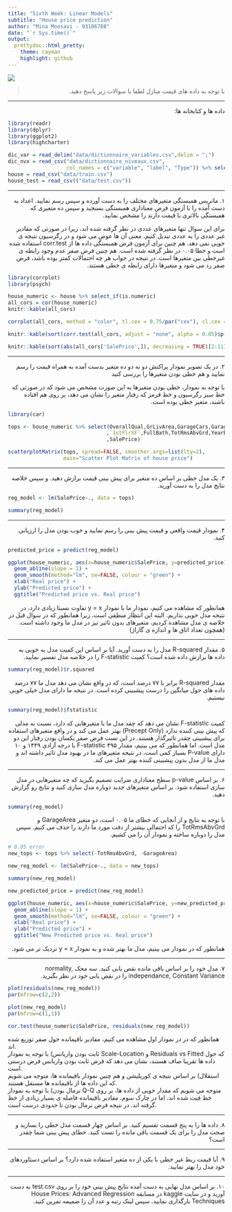 ```yaml
---
title: "Sixth Week: Linear Models"
subtitle: "House price prediction"
author: "Mina Moosavi - 93106788"
date: "`r Sys.time()`"
output:
  prettydoc::html_pretty:
    theme: cayman
    highlight: github
---
```


<div align="center">
<img  src="images/house.jpg"  align = 'center'>
</div>

> <p dir="RTL"> 
با توجه به داده های قیمت منازل
لطفا با سوالات زیر پاسخ دهید.
</p>

***
<p dir="RTL">
داده ها و کتابخانه ها:
</p>

```r
library(readr)
library(dplyr)
library(ggplot2)
library(highcharter)

dic_var = read_delim("data/dictionnaire_variables.csv",delim = ";") 
dic_nvx = read_csv("data/dictionnaire_niveaux.csv",
                   col_names = c("variable", "label", "Type")) %>% select(1:3) 
house = read_csv("data/train.csv")
house_test = read_csv(("data/test.csv"))
```

***

<p dir="RTL">
۱. ماتریس همبستگی متغیرهای مختلف را به دست آورده و سپس رسم نمایید.
اعداد به دست آمده را با آزمون فرض معناداری همبستگی بسنجید و سپس ده متغیری که همبستگی بالاتری با قیمت دارند را مشخص نمایید.
</p>

<p dir="RTL">
برای این سوال تنها متغیرهای عددی در نظر گرفته شده اند، زیرا در صورتی که مقادیر غیر عددی را به عددی تبدیل کنیم، معنی آن ها عوض می شود و در رگرسیون نتیجه ی خوبی نمی دهد. هم چنین برای آزمون فرض همبستگی داده ها از
corr.test
استفاده شده است و خطا ۰.۰۵ در نظر گرفته شده است. هم چنین فرض صفر عدم وجود رابطه ی غیرخطی بین متغیرها است. در نتیجه در جواب هر چه احتمالات کمتر بوده باشد، فرض صفر رد می شود و متغیرها دارای رابطه ی خطی هستند.
</p>
```r
library(corrplot)
library(psych)

house_numeric <- house %>% select_if(is.numeric)
all_cors = cor(house_numeric)
knitr::kable(all_cors)

corrplot(all_cors, method = "color", tl.cex = 0.75/par("cex"), cl.cex = 0.75/par("cex"))

knitr::kable(sort(corr.test(all_cors, adjust = "none", alpha = 0.05)$p[38,]))

knitr::kable(sort(abs(all_cors['SalePrice',]), decreasing = TRUE)[2:11])
```

***

<p dir="RTL">
۲. در یک تصویر نمودار پراکنش دو به دو ده متغیر بدست آمده به همراه قیمت را رسم نمایید و هم خطی بودن متغیرها را بررسی کنید
</p>

<p dir="RTL">
با توجه به نمودار، خطی بودن متغیرها به این صورت مشخص می شود که در صورتی که خط سبز رگرسیون و خط قرمز که رفتار متغیر را نشان می دهد، بر روی هم افتاده باشند، متغیر خطی بوده است.
</p>
```r
library(car)

tops <- house_numeric %>% select(OverallQual,GrLivArea,GarageCars,GarageArea,TotalBsmtSF
                                ,`1stFlrSF`,FullBath,TotRmsAbvGrd,YearBuilt,YearRemodAdd
                                ,SalePrice)

scatterplotMatrix(tops, spread=FALSE, smoother.args=list(lty=2), 
                  main="Scatter Plot Matrix of house price")
```

***

<p dir="RTL">
۳. یک مدل خطی بر اساس ده متغیر برای پیش بینی قیمت برازش دهید. و سپس خلاصه نتایج مدل را به دست آورید.
</p>

```r
reg_model <- lm(SalePrice~., data = tops)

summary(reg_model)
```

***

<p dir="RTL">
۴. نمودار قیمت واقعی و قیمت پیش بینی را رسم نمایید و خوب بودن مدل را ارزیابی کنید.
</p>

```r
predicted_price = predict(reg_model)

ggplot(house_numeric, aes(x=house_numeric$SalePrice, y=predicted_price)) + geom_point(colour = "brown3") + 
  geom_abline(slope = 1) + 
  geom_smooth(method="lm", se=FALSE, colour = "green") +
  xlab("Real price") +
  ylab("Predicted price") + 
  ggtitle("Predicted price vs. Real price")

```

<p dir="RTL">
همانطور که مشاهده می کنیم، نمودار ما با نمودار 
y = x 
تفاوت نسبتا زیادی دارد، در نتیجه مدل خوبی نداریم. البته این انتظار منطقی است، زیرا همانطور که در سوال قبل در خلاصه ی مدل مشاهده کردیم، متغیرهای بدون تاثیر نیز در مدل ما وجود داشته است.(همچون تعداد اتاق ها و اندازه ی گاراژ)
</p>
***

<p dir="RTL">
۵. مقدار
R-squared
 مدل را به دست آورید. آیا بر اساس این کمیت مدل به خوبی به داده ها برازش داده شده است؟
 کمیت
 F-statistic
 را در خلاصه مدل تفسیر نمایید.
</p>

```r
summary(reg_model)$r.squared

```
<p dir="RTL">
مقدار 
R-squared
برابر با ۷۷ درصد است، که در واقع نشان می دهد مدل ما ۷۷ درصد داده های حول میانگین را درست پیشبینی کرده است. در نتیجه ما دارای مدل خیلی خوبی نیستیم.
</p>

```r
summary(reg_model)$fstatistic

```
<p dir="RTL">
کمیت
F-statistic
نشان می دهد که چقد مدل ما با متغیرهایی که دارد، نسبت به مدلی که پیش بینی کننده ندارد
(Precept Only)
بهتر عمل می کند و در واقع متغیرهای استفاده برای پیشبینی چقدر تاثیرگذار هستند. در این تست فرض صفر یکسان بودن رفتار این دو مدل است. اما همانطور که می بینیم، مقدار
F-statistic 
۴۹۵ با درجه آزادی ۱۴۴۹ و ۱۰ دارای
P-value
بسیار کمی است، در نتیجه متغیرهای ما در بهبود مدل تاثیر داشته اند و مدل ما از مدل بدون پیشبینی کننده بهتر عمل می کند.
</p>

***

<p dir="RTL">
۶. بر اساس
p-value
 سطح معناداری ضرایب تصمیم بگیرید که چه متغیرهایی در مدل سازی استفاده شود.
بر اساس متغیرهای جدید دوباره مدل سازی کنید و نتایج رو گزارش دهید.
</p>

```r
summary(reg_model)
```
<p dir="RTL">
با توجه به نتایج و از آنجایی که خطای ما ۰.۰۵ است، دو متغیر
GarageArea
و
TotRmsAbvGrd
را که احتمالی بیشتر از دقت مورد ما دارند را حذف می کنیم. سپس مدل را دوباره ساخته و نمودار آن را می کشیم.
</p>
```r
# 0.05 error
new_tops <- tops %>% select(-TotRmsAbvGrd, -GarageArea)

new_reg_model <- lm(SalePrice~., data = new_tops)

summary(new_reg_model)

new_predicted_price = predict(new_reg_model)

ggplot(house_numeric, aes(x=house_numeric$SalePrice, y=new_predicted_price)) + geom_point(colour = "brown2") + 
  geom_abline(slope = 1) + 
  geom_smooth(method="lm", se=FALSE, colour = "green") +
  xlab("Real price") +
  ylab("Predicted price") + 
  ggtitle("New Predicted price vs. Real price")
```

<p dir="RTL">
همانطور که در نمودار می بینیم، مدل ما بهتر شده و به نمودار
y = x
نزدیک تر می شود.
</p>
***

<p dir="RTL">
۷. مدل خود را بر اساس باقی مانده نقص یابی کنید.
سه محک 
normality, independance, Constant Variance
 را در نقص یابی خود در نظر بگیرید.
</p>

```r
plot(residuals(new_reg_model))
par(mfrow=c(2,2))

plot(new_reg_model)
par(mfrow=c(1,1))

cor.test(house_numeric$SalePrice, residuals(new_reg_model))
```

<p dir="RTL">
همانطور که در در نمودار اول مشاهده می کنیم، مقادیر باقیمانده حول صفر توزیع شده اند.
<br>
ثابت بودن واریانس)
با توجه به نمودار 
Scale-Location
و 
Residuals vs Fitted
که حول داده ها تقریبا صاف هستند، نشان می دهد که فرض ثابت بودن واریانس فرض درستی است.
<br>
استقلال)
بر اساس نتیجه ی کوریلیشن و هم چنین نمودار باقیمانده ها، متوجه می شویم که این داده ها از باقیمانده ها مستقل هستند.
<br>
نرمال بودن)
با توجه به نمودار
Q-Q
متوجه می شویم که مقدار خوبی از داده ها، بر روی خط فیت شده اند، اما در چارک سوم، مقادیر باقیمانده فاصله ی بسیار زیادی از خط گرفته اند. در نتیجه فرض نرمال بودن تا حدودی درست است.


</p>
***

<p dir="RTL">
۸. داده ها را به پنج قسمت تقسیم کنید. بر اساس چهار قسمت مدل خطی را بسازید و صحت مدل را برای یک قسمت 
باقی مانده را تست کنید. خطای پیش بینی شما چقدر است؟
</p>


***

<p dir="RTL"> 
۹. آیا قیمت ربط غیر خطی با یکی از ده متغیر استفاده شده دارد؟
بر اساس دستاوردهای خود مدل را بهتر نمایید.
</p>

***

<p dir="RTL"> 
۱۰. بر اساس مدل نهایی به دست آمده نتایج پیش بینی خود را بر روی
test.csv
به دست آورید و در سایت 
kaggle
 در مسابقه 
 House Prices: Advanced Regression Techniques
بارگذاری نمایید. سپس لینک رتبه و عدد آن را ضمیمه تمرین کنید.
</p>



